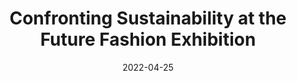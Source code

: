 ---
date: "2022-04-25"
title: "Confronting Sustainability at the Future Fashion Exhibition"
subtitle: 
external_link: "http://honisoit.com/2022/04/confronting-sustainability-at-the-future-fashion-exhibition/?fbclid=IwAR2nA55w1X6NMblMCoVSTENntUxceIy6loMpVHIpxZHaUG5zjuF36oGqrUo"
publisher_name: "Honi Soit"
hero_image: "./sus.jpeg"
publisher_link: "http://honisoit.com/"
categories: ['']
---